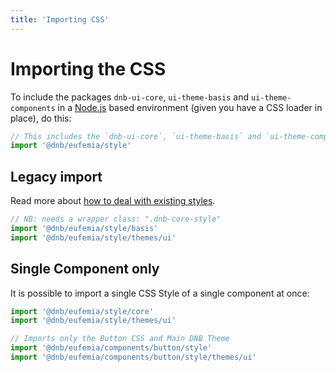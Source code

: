 ```yaml
---
title: 'Importing CSS'
---
```


# Importing the CSS

To include the packages `dnb-ui-core`, `ui-theme-basis` and `ui-theme-components` in a [Node.js](https://nodejs.org) based environment (given you have a CSS loader in place), do this:

```js
// This includes the `dnb-ui-core`, `ui-theme-basis` and `ui-theme-components`
import '@dnb/eufemia/style'
```

## Legacy import

Read more about [how to deal with existing styles](/uilib/usage/customisation/styling#how-to-deal-with-existing-styles).

```js
// NB: needs a wrapper class: ".dnb-core-style"
import '@dnb/eufemia/style/basis'
import '@dnb/eufemia/style/themes/ui'
```

## Single Component only

It is possible to import a single CSS Style of a single component at once:

```js
import '@dnb/eufemia/style/core'
import '@dnb/eufemia/style/themes/ui'

// Imports only the Button CSS and Main DNB Theme
import '@dnb/eufemia/components/button/style'
import '@dnb/eufemia/components/button/style/themes/ui'
```
